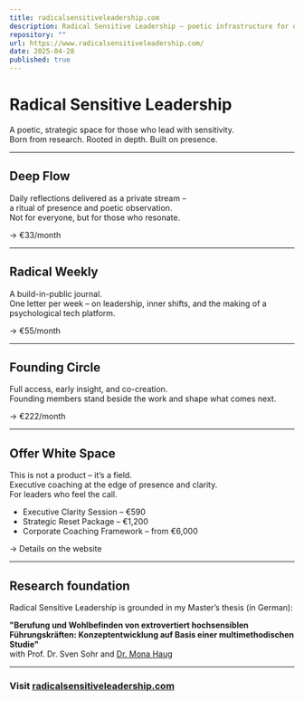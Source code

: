 ```yaml
---
title: radicalsensitiveleadership.com
description: Radical Sensitive Leadership – poetic infrastructure for deep leadership, built from my Master’s thesis.
repository: ""
url: https://www.radicalsensitiveleadership.com/
date: 2025-04-28
published: true
---
```


# Radical Sensitive Leadership

A poetic, strategic space for those who lead with sensitivity.  
Born from research. Rooted in depth. Built on presence.

---

## Deep Flow

Daily reflections delivered as a private stream –  
a ritual of presence and poetic observation.  
Not for everyone, but for those who resonate.

→ €33/month

---

## Radical Weekly

A build-in-public journal.  
One letter per week – on leadership, inner shifts, and the making of a psychological tech platform.

→ €55/month

---

## Founding Circle

Full access, early insight, and co-creation.  
Founding members stand beside the work and shape what comes next.

→ €222/month

---

## Offer White Space

This is not a product – it’s a field.  
Executive coaching at the edge of presence and clarity.  
For leaders who feel the call.

- Executive Clarity Session – €590  
- Strategic Reset Package – €1,200  
- Corporate Coaching Framework – from €6,000

→ Details on the website

---

## Research foundation

Radical Sensitive Leadership is grounded in my Master’s thesis (in German):

**"Berufung und Wohlbefinden von extrovertiert hochsensiblen Führungskräften: Konzeptentwicklung auf Basis einer multimethodischen Studie"**  
with Prof. Dr. Sven Sohr and [Dr. Mona Haug](https://www.linkedin.com/in/dr-monaverenahaug-b530a023/)

---

### Visit [radicalsensitiveleadership.com](https://www.radicalsensitiveleadership.com)
